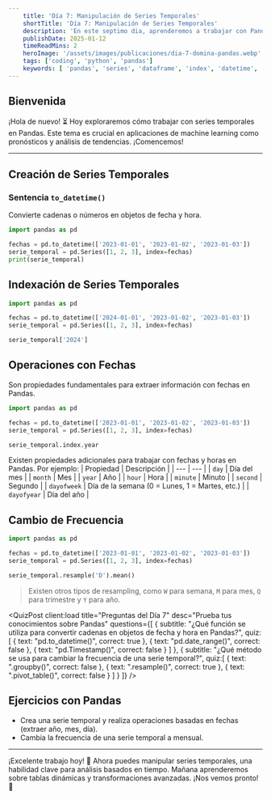 ```yaml
---
    title: 'Día 7: Manipulación de Series Temporales'
    shortTitle: 'Día 7: Manipulación de Series Temporales'
    description: 'En este septimo dia, aprenderemos a trabajar con Pandas, una poderosa biblioteca de Python para el manejo de datos. Descubrirás su potencia para manipular y analizar datos de manera eficiente.'
    publishDate: 2025-01-12
    timeReadMins: 2
    heroImage: '/assets/images/publicaciones/dia-7-domina-pandas.webp'
    tags: ['coding', 'python', 'pandas']
    keywords: [ 'pandas', 'series', 'dataframe', 'index', 'datetime', 'date', 'time', 'frequency', 'resampling' ]
---
```



## Bienvenida

¡Hola de nuevo! ⏳ Hoy exploraremos cómo trabajar con series temporales  en Pandas. Este tema es crucial en aplicaciones de machine learning como pronósticos y análisis de tendencias. ¡Comencemos!

<hr/>

## Creación de Series Temporales
### Sentencia `to_datetime()`
Convierte cadenas o números en objetos de fecha y hora.

```python
import pandas as pd

fechas = pd.to_datetime(['2023-01-01', '2023-01-02', '2023-01-03'])
serie_temporal = pd.Series([1, 2, 3], index=fechas)
print(serie_temporal)
```

## Indexación de Series Temporales

```python
import pandas as pd

fechas = pd.to_datetime(['2024-01-01', '2023-01-02', '2023-01-03'])
serie_temporal = pd.Series([1, 2, 3], index=fechas)

serie_temporal['2024']
```

## Operaciones con Fechas


Son propiedades fundamentales para extraer información con fechas en Pandas.

```python
import pandas as pd

fechas = pd.to_datetime(['2023-01-01', '2023-01-02', '2023-01-03'])
serie_temporal = pd.Series([1, 2, 3], index=fechas)

serie_temporal.index.year
```

Existen propiedades adicionales para trabajar con fechas y horas en Pandas. Por ejemplo:
| Propiedad | Descripción |
| --- | --- |
| `day` | Día del mes |
| `month` | Mes |
| `year` | Año |
| `hour` | Hora |
| `minute` | Minuto |
| `second` | Segundo |
| `dayofweek` | Día de la semana (0 = Lunes, 1 = Martes, etc.) |
| `dayofyear` | Día del año |


## Cambio de Frecuencia

```python
import pandas as pd

fechas = pd.to_datetime(['2023-01-01', '2023-01-02', '2023-01-03'])
serie_temporal = pd.Series([1, 2, 3], index=fechas)

serie_temporal.resample('D').mean()
```

> Existen otros tipos de resampling, como `W` para semana, `M` para mes, `Q` para trimestre y `Y` para año.




<QuizPost 
    client:load
    title="Preguntas del Día 7"
    desc="Prueba tus conocimientos sobre Pandas"
    questions={[
        {
            subtitle: "¿Qué función se utiliza para convertir cadenas en objetos de fecha y hora en Pandas?",
            quiz:[
                {
                    text: "pd.to_datetime()",
                    correct: true
                },
                {
                    text: "pd.date_range()",
                    correct: false
                },
                {
                    text: "pd.Timestamp()",
                    correct: false
                }
            ]
            },
            {
            subtitle: "¿Qué método se usa para cambiar la frecuencia de una serie temporal?",
            quiz:[
                {
                    text: ".groupby()",
                    correct: false
                },
                {
                    text: ".resample()",
                    correct: true
                },
                {
                    text: ".pivot_table()",
                    correct: false
                }
            ]
            }
    ]} 
/> 


## Ejercicios con Pandas

- Crea una serie temporal y realiza operaciones basadas en fechas (extraer año, mes, día).
- Cambia la frecuencia de una serie temporal a mensual.
     

<hr/>

¡Excelente trabajo hoy! 🙌 Ahora puedes manipular series temporales, una habilidad clave para análisis basados en tiempo. Mañana aprenderemos sobre tablas dinámicas  y transformaciones avanzadas. ¡Nos vemos pronto! 👋

